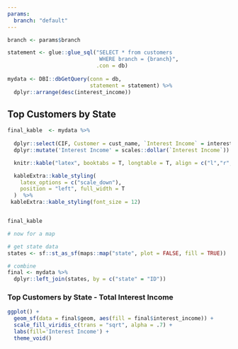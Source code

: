 ```yaml
---
params:
  branch: "default"
---
```




```r
branch <- params$branch

statement <- glue::glue_sql("SELECT * from customers
                             WHERE branch = {branch}", 
                            .con = db)
                             
mydata <- DBI::dbGetQuery(conn = db,
                          statement = statement) %>% 
  dplyr::arrange(desc(interest_income))
```

## Top Customers by State
```r

final_kable  <- mydata %>% 
  
  dplyr::select(CIF, Customer = cust_name, `Interest Income` = interest_income) %>%
  dplyr::mutate('Interest Income' = scales::dollar(`Interest Income`)) %>% 

  knitr::kable("latex", booktabs = T, longtable = T, align = c("l","r", "r")) %>%

  kableExtra::kable_styling(
    latex_options = c("scale_down"),
    position = "left", full_width = T
  )  %>% 
 kableExtra::kable_styling(font_size = 12) 


final_kable
```





```r
# now for a map

# get state data
states <- sf::st_as_sf(maps::map("state", plot = FALSE, fill = TRUE))

# combine 
final <- mydata %>% 
  dplyr::left_join(states, by = c("state" = "ID"))

```

### Top Customers by State - Total Interest Income

```r
ggplot() +
  geom_sf(data = final$geom, aes(fill = final$interest_income)) +
  scale_fill_viridis_c(trans = "sqrt", alpha = .7) +
  labs(fill='Interest Income') + 
  theme_void()
```

